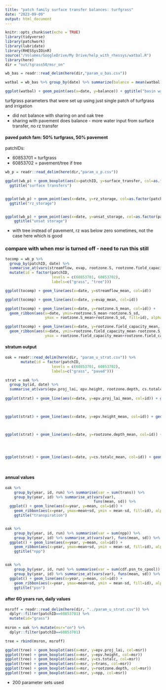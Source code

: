 ```yaml
---
title: "patch family surface transfer balances: turfgrass"
date: "2023-09-09"
output: html_document
---
```


```r
knitr::opts_chunk$set(echo = TRUE)
library(tidyverse)
library(patchwork)
library(lubridate)
library(RHESSysIOinR)
source("/Volumes/GoogleDrive/My Drive/help_with_rhessys/watbal.R")
library(here)
dir = "out/tgrass50/msr_on"
```


```r

wb_bas = readr::read_delim(here(dir,"param_u_bas.csv")) 

watbal = wb_bas %>% group_by(date) %>% summarize(balance = mean(watbal)) 

ggplot(watbal) + geom_point(aes(x=date, y=balance)) + ggtitle("basin water balance")

```

turfgrass parameters that were set up using just single patch of turfgrass and irrigation

- did not balance with sharing on and oak tree
- sharing with pavement does balance  - more water input from surface transfer, no rz transfer  


#### paved patch fam: 50% turfgrass, 50% pavement 

patchIDs:

- 60853701 = turfgrass
- 60853702 = pavement/tree if tree  

```r
wb_p = readr::read_delim(here(dir,"param_u_p.csv")) 

ggplot(wb_p) + geom_boxplot(aes(x=patchID, y=surface_transfer, col=as.factor(patchID))) + 
  ggtitle("surface transfers")


ggplot(wb_p) + geom_point(aes(x=date, y=rz_storage, col=as.factor(patchID)))+
  ggtitle("rz_storage")


ggplot(wb_p) + geom_point(aes(x=date, y=unsat_storage, col=as.factor(patchID)))+
    ggtitle("unsat storage")

```

- with tree instead of pavement, rz was below zero sometimes, not the case here which is good 

### compare with when msr is turned off - need to run this still

```r

tocomp = wb_p %>% 
  group_by(patchID, date) %>% 
  summarise_at(vars(streamflow, evap, rootzone.S, rootzone.field_capacity), funs(mean, sd)) %>% 
  mutate(id = factor(patchID, 
                     levels = c(60853701, 60853702), 
                     labels=c("grass", "tree")))

ggplot(tocomp) + geom_line(aes(x=date, y=streamflow_mean, col=id))

ggplot(tocomp) + geom_line(aes(x=date, y=evap_mean, col=id))  

ggplot(tocomp) + geom_line(aes(x=date, y=rootzone.S_mean, col=id)) +
  geom_ribbon(aes(x=date, ymin=rootzone.S_mean-rootzone.S_sd, 
                  ymax = rootzone.S_mean+rootzone.S_sd, fill=id), alpha=0.25)

ggplot(tocomp) + geom_line(aes(x=date, y=rootzone.field_capacity_mean, col=id)) +
  geom_ribbon(aes(x=date, ymin=rootzone.field_capacity_mean-rootzone.S_sd, 
                  ymax = rootzone.field_capacity_mean+rootzone.field_capacity_sd, fill=id), alpha=0.25)

```

#### stratum output 

```r

oak = readr::read_delim(here(dir, "param_u_strat.csv")) %>%
       mutate(id = factor(patchID, 
                     levels = c(60853701, 60853702), 
                     labels=c("grass", "paved")))

strat = oak %>% 
  group_by(id, date) %>%
  summarise_at(vars(epv.proj_lai, epv.height, rootzone.depth, cs.totalc, npp), funs(mean, sd)) 
  
ggplot(strat) + geom_line(aes(x=date, y=epv.proj_lai_mean, col=id)) + geom_ribbon(aes(x=date, ymax=epv.proj_lai_mean+epv.proj_lai_sd,
                                                                                      ymin=epv.proj_lai_mean-epv.proj_lai_sd,
                                                                                      fill=id), alpha=0.25) + ggtitle("proj lai")

ggplot(strat) + geom_line(aes(x=date, y=epv.height_mean, col=id)) + geom_ribbon(aes(x=date, ymax=epv.height_mean+epv.height_sd,
                                                                                      ymin=epv.height_mean-epv.height_sd,
                                                                                      fill=id), alpha=0.25) + ggtitle("height")

ggplot(strat) + geom_line(aes(x=date, y=rootzone.depth_mean, col=id)) + geom_ribbon(aes(x=date, ymax=rootzone.depth_mean+rootzone.depth_sd,
                                                                                      ymin=rootzone.depth_mean-rootzone.depth_sd,
                                                                                      fill=id), alpha=0.25) + ggtitle("rz depth")


ggplot(strat) + geom_line(aes(x=date, y=cs.totalc_mean, col=id)) + geom_ribbon(aes(x=date, ymax=cs.totalc_mean+cs.totalc_sd,
                                                                                      ymin=cs.totalc_mean-cs.totalc_sd,
                                                                                      fill=id), alpha=0.25) + ggtitle("cs.totalc")

```

#### annual values 
```r

oak %>% 
    group_by(year, id, run) %>% summarise(var = sum(trans)) %>%
    group_by(year, id) %>% summarise_at(vars(var), 
                                        funs(mean, sd)) %>% 
  ggplot() + geom_line(aes(x=year, y=mean, col=id)) +
    geom_ribbon(aes(x=year, ymax=mean+sd, ymin = mean-sd, fill=id), alpha=0.25) +
    ggtitle("transpiration")


oak %>% 
    group_by(year, id, run) %>% summarise(var = sum(npp)) %>%
    group_by(year, id) %>% summarise_at(vars(var), funs(mean, sd)) %>% 
  ggplot() + geom_line(aes(x=year, y=mean, col=id)) +
    geom_ribbon(aes(x=year, ymax=mean+sd, ymin = mean-sd, fill=id), alpha=0.25) +
    ggtitle("npp")


oak %>% 
    group_by(year, id, run) %>% summarise(var = sum(cdf.psn_to_cpool)) %>%
    group_by(year, id) %>% summarise_at(vars(var), funs(mean, sd)) %>% 
  ggplot() + geom_line(aes(x=year, y=mean, col=id)) +
    geom_ribbon(aes(x=year, ymax=mean+sd, ymin = mean-sd, fill=id), alpha=0.25) +
    ggtitle("psn")

```

#### after 60 years run, daily values 

```r

msroff = readr::read_delim(here(dir, "../param_u_strat.csv")) %>% 
  dplyr::filter(patchID==60853701) %>% 
  mutate(id="grass")
  
msron = oak %>% mutate(msr="on") %>%
  dplyr::filter(patchID==60853701) 

tree = rbind(msron, msroff) 

ggplot(tree) + geom_boxplot(aes(x=msr, y=epv.proj_lai, col=msr))
ggplot(tree) + geom_boxplot(aes(x=msr, y=epv.height, col=msr))
ggplot(tree) + geom_boxplot(aes(x=msr, y=cs.totalc, col=msr))
ggplot(tree) + geom_boxplot(aes(x=msr, y=trans, col=msr))
ggplot(tree) + geom_boxplot(aes(x=msr, y=rootzone.depth, col=msr))
ggplot(tree) + geom_boxplot(aes(x=msr, y=npp, col=msr))


```

- 200 parameter sets used 



